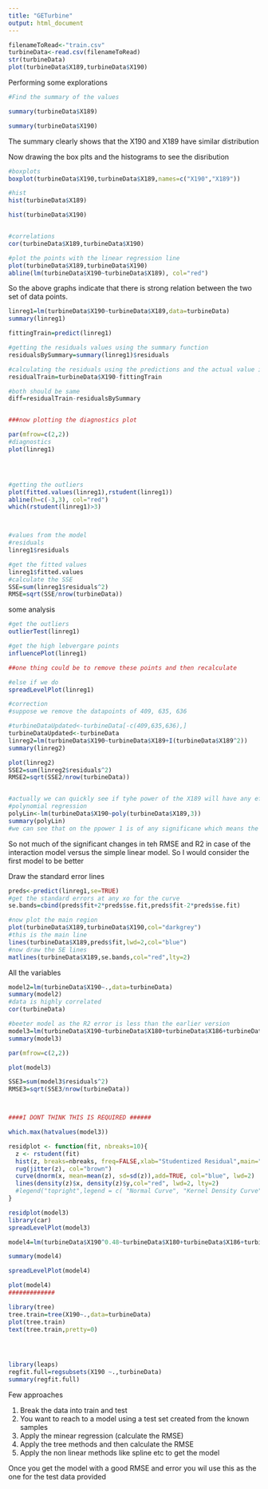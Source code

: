 ```yaml
---
title: "GETurbine"
output: html_document
---
```


```r

filenameToRead<-"train.csv"
turbineData<-read.csv(filenameToRead)
str(turbineData)
plot(turbineData$X189,turbineData$X190)

```

Performing some explorations

```r
#Find the summary of the values

summary(turbineData$X189)

summary(turbineData$X190)


```
The summary clearly shows that the X190 and X189 have similar distribution


Now drawing the box plts and the histograms to see the disribution

```r
#boxplots
boxplot(turbineData$X190,turbineData$X189,names=c("X190","X189"))

#hist
hist(turbineData$X189)

hist(turbineData$X190)


#correlations
cor(turbineData$X189,turbineData$X190)

#plot the points with the linear regression line
plot(turbineData$X189,turbineData$X190)
abline(lm(turbineData$X190~turbineData$X189), col="red")
```

So the above graphs indicate that there is strong relation between the two set of data points.


```r
linreg1=lm(turbineData$X190~turbineData$X189,data=turbineData)
summary(linreg1)

fittingTrain=predict(linreg1)

#getting the residuals values using the summary function
residualsBySummary=summary(linreg1)$residuals

#calculating the residuals using the predictions and the actual value in teh training data
residualTrain=turbineData$X190-fittingTrain

#both should be same
diff=residualTrain-residualsBySummary


###now plotting the diagnostics plot

par(mfrow=c(2,2))
#diagnostics
plot(linreg1)




#getting the outliers
plot(fitted.values(linreg1),rstudent(linreg1))
abline(h=c(-3,3), col="red")
which(rstudent(linreg1)>3)



#values from the model
#residuals
linreg1$residuals

#get the fitted values
linreg1$fitted.values
#calculate the SSE
SSE=sum(linreg1$residuals^2)
RMSE=sqrt(SSE/nrow(turbineData))


```
some analysis

```r
#get the outliers
outlierTest(linreg1)

#get the high lebvergare points
influencePlot(linreg1)

##one thing could be to remove these points and then recalculate

#else if we do 
spreadLevelPlot(linreg1)

#correction
#suppose we remove the datapoints of 409, 635, 636

#turbineDataUpdated<-turbineData[-c(409,635,636),]
turbineDataUpdated<-turbineData
linreg2=lm(turbineData$X190~turbineData$X189+I(turbineData$X189^2))
summary(linreg2)

plot(linreg2)
SSE2=sum(linreg2$residuals^2)
RMSE2=sqrt(SSE2/nrow(turbineData))


#actually we can quickly see if tyhe power of the X189 will have any effect or not by calculating the 
#polynomial regression
polyLin<-lm(turbineData$X190~poly(turbineData$X189,3))
summary(polyLin)
#we can see that on the ppower 1 is of any significane which means the linreg1

```
So not much of the significant changes in teh RMSE and R2 in case of the interaction model versus the simple linear model. So I would consider the first model to be better

Draw the standard error lines 
```r

preds<-predict(linreg1,se=TRUE)
#get the standard errors at any xo for the curve
se.bands=cbind(preds$fit+2*preds$se.fit,preds$fit-2*preds$se.fit)

#now plot the main region
plot(turbineData$X189,turbineData$X190,col="darkgrey")
#this is the main line
lines(turbineData$X189,preds$fit,lwd=2,col="blue")
#now draw the SE lines
matlines(turbineData$X189,se.bands,col="red",lty=2)


```



All the variables

```r
model2=lm(turbineData$X190~.,data=turbineData)
summary(model2)
#data is highly correlated
cor(turbineData)

#beeter model as the R2 error is less than the earlier version
model3=lm(turbineData$X190~turbineData$X180+turbineData$X186+turbineData$X188+turbineData$X189+turbineData$X191+turbineData$X193+turbineData$X200)
summary(model3)

par(mfrow=c(2,2))

plot(model3)

SSE3=sum(model3$residuals^2)
RMSE3=sqrt(SSE3/nrow(turbineData))



####I DONT THINK THIS IS REQUIRED ######

which.max(hatvalues(model3)) 

residplot <- function(fit, nbreaks=10){
  z <- rstudent(fit)
  hist(z, breaks=nbreaks, freq=FALSE,xlab="Studentized Residual",main="Distribution of Errors")
  rug(jitter(z), col="brown")
  curve(dnorm(x, mean=mean(z), sd=sd(z)),add=TRUE, col="blue", lwd=2)
  lines(density(z)$x, density(z)$y,col="red", lwd=2, lty=2)
  #legend("topright",legend = c( "Normal Curve", "Kernel Density Curve"),lty=1:2, col=c("blue","red"), cex=.7)
}

residplot(model3)
library(car)
spreadLevelPlot(model3)

model4=lm(turbineData$X190^0.48~turbineData$X180+turbineData$X186+turbineData$X188+turbineData$X189+turbineData$X191+turbineData$X193+turbineData$X200)

summary(model4)

spreadLevelPlot(model4)

plot(model4)
#############

library(tree)
tree.train=tree(X190~.,data=turbineData)
plot(tree.train)
text(tree.train,pretty=0)





```
```r
library(leaps)
regfit.full=regsubsets(X190 ~.,turbineData)
summary(regfit.full)
```


Few approaches

1. Break the data into train and test
2. You want to reach to a model using a test set created from the known samples
3. Apply the minear regression (calculate the RMSE)
4. Apply the tree methods and then calculate the RMSE
5. Apply the non linear methods like spline etc to get the model

Once you get the model with a good RMSE and error you wil use this as the one for the test data provided



